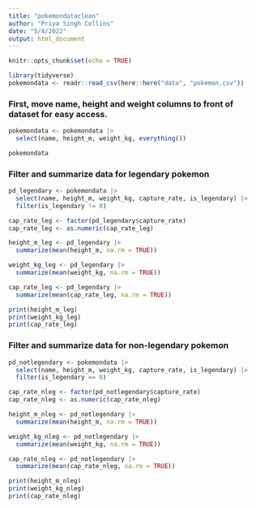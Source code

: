 ```yaml
---
title: "pokemondataclean"
author: "Priya Singh Collins"
date: "5/4/2022"
output: html_document
---
```


```r
knitr::opts_chunk$set(echo = TRUE)

library(tidyverse)
pokemondata <- readr::read_csv(here::here("data", "pokemon.csv"))
```

### First, move name, height and weight columns to front of dataset for easy access.
```r
pokemondata <- pokemondata |>
  select(name, height_m, weight_kg, everything())

pokemondata
```

### Filter and summarize data for legendary pokemon
```r
pd_legendary <- pokemondata |>
  select(name, height_m, weight_kg, capture_rate, is_legendary) |>
  filter(is_legendary != 0)

cap_rate_leg <- factor(pd_legendary$capture_rate)
cap_rate_leg <- as.numeric(cap_rate_leg)

height_m_leg <- pd_legendary |>
  summarize(mean(height_m, na.rm = TRUE))

weight_kg_leg <- pd_legendary |>
  summarize(mean(weight_kg, na.rm = TRUE))

cap_rate_leg <- pd_legendary |>
  summarize(mean(cap_rate_leg, na.rm = TRUE))

print(height_m_leg)
print(weight_kg_leg)
print(cap_rate_leg)
```

### Filter and summarize data for non-legendary pokemon
```r
pd_notlegendary <- pokemondata |>
  select(name, height_m, weight_kg, capture_rate, is_legendary) |>
  filter(is_legendary == 0)

cap_rate_nleg <- factor(pd_notlegendary$capture_rate)
cap_rate_nleg <- as.numeric(cap_rate_nleg)

height_m_nleg <- pd_notlegendary |>
  summarize(mean(height_m, na.rm = TRUE))

weight_kg_nleg <- pd_notlegendary |>
  summarize(mean(weight_kg, na.rm = TRUE))

cap_rate_nleg <- pd_notlegendary |>
  summarize(mean(cap_rate_nleg, na.rm = TRUE))

print(height_m_nleg)
print(weight_kg_nleg)
print(cap_rate_nleg)
```